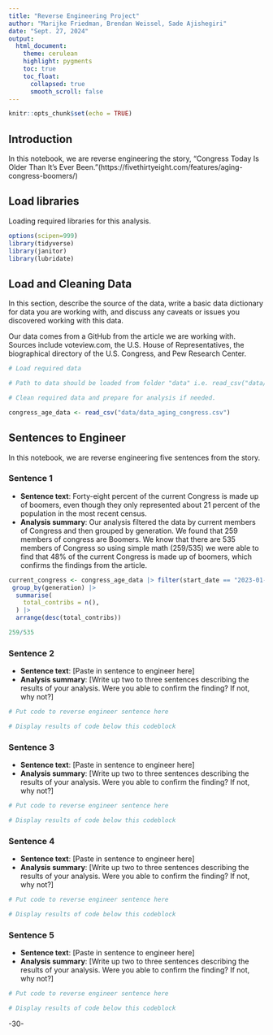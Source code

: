 ```yaml
---
title: "Reverse Engineering Project"
author: "Marijke Friedman, Brendan Weissel, Sade Ajishegiri"
date: "Sept. 27, 2024"
output:
  html_document:
    theme: cerulean
    highlight: pygments
    toc: true
    toc_float:
      collapsed: true
      smooth_scroll: false
---
```


```r
knitr::opts_chunk$set(echo = TRUE)
```

## Introduction 

In this notebook, we are reverse engineering the story, "Congress Today Is Older Than It's Ever Been."(https://fivethirtyeight.com/features/aging-congress-boomers/)

## Load libraries

Loading required libraries for this analysis.

```r
options(scipen=999)
library(tidyverse)
library(janitor)
library(lubridate)
```

## Load and Cleaning Data

In this section, describe the source of the data, write a basic data dictionary for data you are working with, and discuss any caveats or issues you discovered working with this data. 

Our data comes from a GitHub from the article we are working with. Sources include voteview.com, the U.S. House of Representatives, the biographical directory of the U.S. Congress, and Pew Research Center.
```r
# Load required data

# Path to data should be loaded from folder "data" i.e. read_csv("data/name_of_data.csv")

# Clean required data and prepare for analysis if needed. 

congress_age_data <- read_csv("data/data_aging_congress.csv")


```

## Sentences to Engineer
In this notebook, we are reverse engineering five sentences from the story.

### Sentence 1

* **Sentence text**: Forty-eight percent of the current Congress is made up of boomers, even though they only represented about 21 percent of the population in the most recent census.
* **Analysis summary**: Our analysis filtered the data by current members of Congress and then grouped by generation. We found that 259 members of congress are Boomers. We know that there are 535 members of Congress so using simple math (259/535) we were able to find that 48% of the current Congress is made up of boomers, which confirms the findings from the article.

```r

current_congress <- congress_age_data |> filter(start_date == "2023-01-03") |>
 group_by(generation) |>
  summarise(
    total_contribs = n(),
  ) |>
  arrange(desc(total_contribs))

259/535

```

### Sentence 2

* **Sentence text**: [Paste in sentence to engineer here]
* **Analysis summary**: [Write up two to three sentences describing the results of your analysis.  Were you able to confirm the finding? If not, why not?]

```r
# Put code to reverse engineer sentence here

# Display results of code below this codeblock

```

### Sentence 3

* **Sentence text**: [Paste in sentence to engineer here]
* **Analysis summary**: [Write up two to three sentences describing the results of your analysis.  Were you able to confirm the finding? If not, why not?]

```r
# Put code to reverse engineer sentence here

# Display results of code below this codeblock

```

### Sentence 4

* **Sentence text**: [Paste in sentence to engineer here]
* **Analysis summary**: [Write up two to three sentences describing the results of your analysis.  Were you able to confirm the finding? If not, why not?]

```r
# Put code to reverse engineer sentence here

# Display results of code below this codeblock

```

### Sentence 5

* **Sentence text**: [Paste in sentence to engineer here]
* **Analysis summary**: [Write up two to three sentences describing the results of your analysis.  Were you able to confirm the finding? If not, why not?]

```r
# Put code to reverse engineer sentence here

# Display results of code below this codeblock

```

-30-